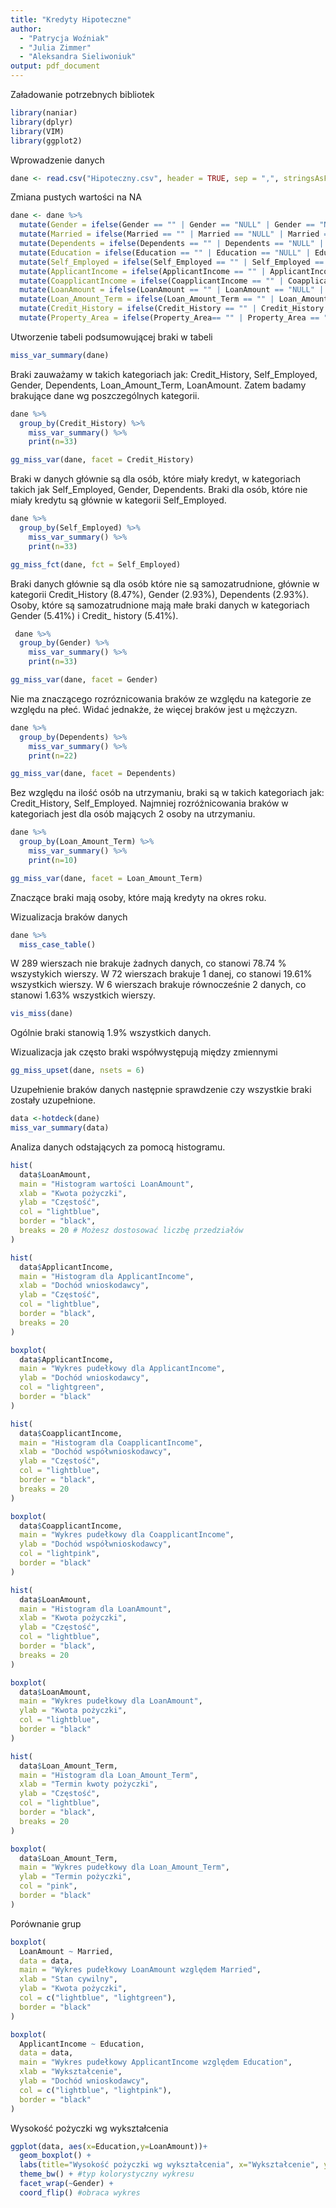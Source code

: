 ```yaml
---
title: "Kredyty Hipoteczne"
author: 
  - "Patrycja Woźniak"
  - "Julia Zimmer"
  - "Aleksandra Sieliwoniuk"
output: pdf_document
---
```


Załadowanie potrzebnych bibliotek

```r
library(naniar)
library(dplyr)
library(VIM)
library(ggplot2)
```

Wprowadzenie danych

```r
dane <- read.csv("Hipoteczny.csv", header = TRUE, sep = ",", stringsAsFactors = FALSE)
```

Zmiana pustych wartości na NA

```r
dane <- dane %>%
  mutate(Gender = ifelse(Gender == "" | Gender == "NULL" | Gender == "N/A", NA, Gender)) %>%
  mutate(Married = ifelse(Married == "" | Married == "NULL" | Married == "N/A", NA, Married)) %>%
  mutate(Dependents = ifelse(Dependents == "" | Dependents == "NULL" | Dependents == "N/A", NA, Dependents)) %>%
  mutate(Education = ifelse(Education == "" | Education == "NULL" | Education == "N/A", NA, Education)) %>%
  mutate(Self_Employed = ifelse(Self_Employed == "" | Self_Employed == "NULL" | Self_Employed == "N/A", NA, Self_Employed)) %>%
  mutate(ApplicantIncome = ifelse(ApplicantIncome == "" | ApplicantIncome == "NULL" | ApplicantIncome == "N/A", NA, ApplicantIncome)) %>%
  mutate(CoapplicantIncome = ifelse(CoapplicantIncome == "" | CoapplicantIncome == "NULL" | CoapplicantIncome == "N/A", NA, CoapplicantIncome)) %>%
  mutate(LoanAmount = ifelse(LoanAmount == "" | LoanAmount == "NULL" | LoanAmount == "N/A", NA, LoanAmount)) %>%
  mutate(Loan_Amount_Term = ifelse(Loan_Amount_Term == "" | Loan_Amount_Term == "NULL" | Loan_Amount_Term == "N/A", NA, Loan_Amount_Term)) %>%
  mutate(Credit_History = ifelse(Credit_History == "" | Credit_History == "NULL" | Credit_History == "N/A", NA, Credit_History)) %>%
  mutate(Property_Area = ifelse(Property_Area== "" | Property_Area == "NULL" | Property_Area == "N/A", NA, Property_Area))
```

Utworzenie tabeli podsumowującej braki w tabeli

```r
miss_var_summary(dane)

```

Braki zauważamy w takich kategoriach jak: Credit_History, Self_Employed, Gender, Dependents, Loan_Amount_Term, LoanAmount. Zatem badamy brakujące dane wg poszczególnych kategorii.

```r
dane %>%
  group_by(Credit_History) %>%
    miss_var_summary() %>%
    print(n=33)

```

```r
gg_miss_var(dane, facet = Credit_History)
```

Braki w danych głównie są dla osób, które miały kredyt, w kategoriach takich jak Self_Employed, Gender, Dependents. Braki dla osób, które nie miały kredytu są głównie w kategorii Self_Employed.

```r

dane %>%
  group_by(Self_Employed) %>%
    miss_var_summary() %>%
    print(n=33)
```

```r
gg_miss_fct(dane, fct = Self_Employed)
```

Braki danych głównie są dla osób które nie są samozatrudnione, głównie w kategorii Credit_History (8.47%), Gender (2.93%), Dependents (2.93%). Osoby, które są samozatrudnione mają małe braki danych w kategoriach Gender (5.41%) i Credit\_ history (5.41%).

```r
 dane %>%
  group_by(Gender) %>%
    miss_var_summary() %>%
    print(n=33)
```

```r
gg_miss_var(dane, facet = Gender)
```

Nie ma znaczącego rozróznicowania braków ze względu na kategorie ze względu na płeć. Widać jednakże, że więcej braków jest u mężczyzn.

```r
dane %>%
  group_by(Dependents) %>%
    miss_var_summary() %>%
    print(n=22)
```

```r
gg_miss_var(dane, facet = Dependents)
```

Bez względu na ilość osób na utrzymaniu, braki są w takich kategoriach jak: Credit_History, Self_Employed. Najmniej rozróżnicowania braków w kategoriach jest dla osób mających 2 osoby na utrzymaniu.

```r
dane %>%
  group_by(Loan_Amount_Term) %>%
    miss_var_summary() %>%
    print(n=10)
```

```r

gg_miss_var(dane, facet = Loan_Amount_Term)

```

Znaczące braki mają osoby, które mają kredyty na okres roku.

Wizualizacja braków danych

```r
dane %>%
  miss_case_table()
```

W 289 wierszach nie brakuje żadnych danych, co stanowi 78.74 % wszystykich wierszy. W 72 wierszach brakuje 1 danej, co stanowi 19.61% wszystkich wierszy. W 6 wierszach brakuje równocześnie 2 danych, co stanowi 1.63% wszystkich wierszy.

```r
vis_miss(dane)
```

Ogólnie braki stanowią 1.9% wszystkich danych.

Wizualizacja jak często braki współwystępują między zmiennymi

```r
gg_miss_upset(dane, nsets = 6)

```

Uzupełnienie braków danych następnie sprawdzenie czy wszystkie braki zostały uzupełnione.

```r
data <-hotdeck(dane)
miss_var_summary(data)
```

Analiza danych odstających za pomocą histogramu.

```r
hist(
  data$LoanAmount,
  main = "Histogram wartości LoanAmount",
  xlab = "Kwota pożyczki",
  ylab = "Częstość",
  col = "lightblue",
  border = "black",
  breaks = 20 # Możesz dostosować liczbę przedziałów
)

```

```r

hist(
  data$ApplicantIncome,
  main = "Histogram dla ApplicantIncome",
  xlab = "Dochód wnioskodawcy",
  ylab = "Częstość",
  col = "lightblue",
  border = "black",
  breaks = 20 
)
```

```r
boxplot(
  data$ApplicantIncome,
  main = "Wykres pudełkowy dla ApplicantIncome",
  ylab = "Dochód wnioskodawcy",
  col = "lightgreen",
  border = "black"
)
```

```r

hist(
  data$CoapplicantIncome,
  main = "Histogram dla CoapplicantIncome",
  xlab = "Dochód współwnioskodawcy",
  ylab = "Częstość",
  col = "lightblue",
  border = "black",
  breaks = 20 
)
```

```r
boxplot(
  data$CoapplicantIncome,
  main = "Wykres pudełkowy dla CoapplicantIncome",
  ylab = "Dochód współwnioskodawcy",
  col = "lightpink",
  border = "black"
)

```

```r
hist(
  data$LoanAmount,
  main = "Histogram dla LoanAmount",
  xlab = "Kwota pożyczki",
  ylab = "Częstość",
  col = "lightblue",
  border = "black",
  breaks = 20 
)
```

```r
boxplot(
  data$LoanAmount,
  main = "Wykres pudełkowy dla LoanAmount",
  ylab = "Kwota pożyczki",
  col = "lightblue",
  border = "black"
)
```

```r

hist(
  data$Loan_Amount_Term,
  main = "Histogram dla Loan_Amount_Term",
  xlab = "Termin kwoty pożyczki",
  ylab = "Częstość",
  col = "lightblue",
  border = "black",
  breaks = 20 
)
```

```r
boxplot(
  data$Loan_Amount_Term,
  main = "Wykres pudełkowy dla Loan_Amount_Term",
  ylab = "Termin pożyczki",
  col = "pink",
  border = "black"
)
```

Porównanie grup

```r
boxplot(
  LoanAmount ~ Married,
  data = data,
  main = "Wykres pudełkowy LoanAmount względem Married",
  xlab = "Stan cywilny",
  ylab = "Kwota pożyczki",
  col = c("lightblue", "lightgreen"),
  border = "black"
)
```

```r
boxplot(
  ApplicantIncome ~ Education,
  data = data,
  main = "Wykres pudełkowy ApplicantIncome względem Education",
  xlab = "Wykształcenie",
  ylab = "Dochód wnioskodawcy",
  col = c("lightblue", "lightpink"),
  border = "black"
)
```

Wysokość pożyczki wg wykształcenia

```r
ggplot(data, aes(x=Education,y=LoanAmount))+
  geom_boxplot() +
  labs(title="Wysokość pożyczki wg wykształcenia", x="Wykształcenie", y="Wysokość pożyczki") +
  theme_bw() + #typ kolorystyczny wykresu
  facet_wrap(~Gender) +
  coord_flip() #obraca wykres
  
```
